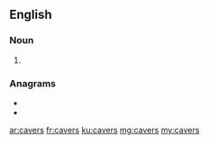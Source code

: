 ==English==

===Noun===
{{head|en|noun plural form}}

# {{plural of|caver|lang=en}}

===Anagrams===
* {{l|en|carves}}
* {{l|en|craves}}

[[ar:cavers]]
[[fr:cavers]]
[[ku:cavers]]
[[mg:cavers]]
[[my:cavers]]
